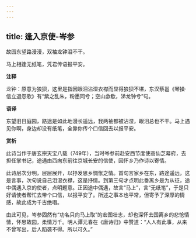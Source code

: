 ```yaml
---
---
---
```

title: 逢入京使-岑参
---

故园东望路漫漫，双袖龙钟泪不干。

马上相逢无纸笔，凭君传语报平安。

**注释**

龙钟：原意为狼狈，这里是指因眼泪沾湿衣襟而显得狼狈不堪，东汉蔡邕《琴操·信立退怨歌》有“紫之乱朱，粉墨同兮；空山歔欷，涕龙钟兮”句。

**语译**

东望旧日庭园，路途是如此地漫长遥远，我两袖都被沾湿，眼泪总也不干。马上遇见你啊，身边却没有纸笔，全靠你传个口信回去以报平安。

**赏析**

此诗当作于唐玄宗天宝八载（749年），当时岑参前赴安西节度使高仙芝幕府，去担任掌书记，途遇由西向东前往京城长安的信使，因怀乡乃作诗以寄情。

此诗层次分明，层层展开，以抒发思乡惆怅之情。首句言家乡在东，路途遥远，这是言事，次句说自己泪湿衣襟，这是抒情。到第三句才点明此番离乡是为从征，途中偶遇入京的使者，点明题意。正因途中偶遇，故言“马上”，言“无纸笔”，于是只好请使者帮忙去带个口信，以报平安了。所述之事本也平常，但寄予了深厚的情感，故此成为千古绝唱。

由此可见，岑参固然有“功名只向马上取”的宏图壮志，却也深怀去国离乡的悲怆情愫，怀思故园，柔情万千。明人谭元春在《唐诗归》中赞道：“人人有此事，从来不曾写出，后人蹈袭不得。所以可久。”